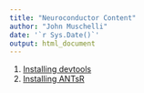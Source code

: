 ```yaml
---
title: "Neuroconductor Content"
author: "John Muschelli"
date: '`r Sys.Date()`'
output: html_document
---
```


1. [Installing devtools](installing_devtools.html)
2. [Installing ANTsR](installing_ANTsR.html)
